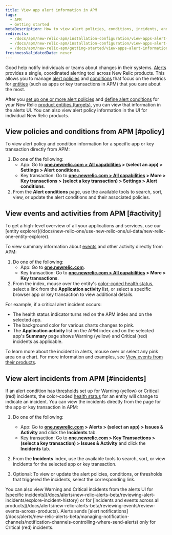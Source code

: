 ```yaml
---
title: View app alert information in APM
tags:
  - APM
  - Getting started
metaDescription: How to view alert policies, conditions, incidents, and other activity and events directly from APM.
redirects:
  - /docs/apm/new-relic-apm/installation-configuration/view-apps-alert-policies-conditions
  - /docs/apm/new-relic-apm/installation-configuration/view-apps-alert-information
  - /docs/apm/new-relic-apm/getting-started/view-apps-alert-information-apm
freshnessValidatedDate: never
---
```


Good <InlinePopover type="alerts"/> help notify individuals or teams about changes in their systems. [Alerts](/docs/alerts/new-relic-alerts-beta/getting-started/new-relic-alerts) provides a single, coordinated alerting tool across New Relic products. This allows you to manage [alert policies](/docs/alerts/new-relic-alerts-beta/getting-started/alerts-glossary#alert-policy) and [conditions](/docs/alerts/new-relic-alerts-beta/getting-started/alerts-glossary#alert-condition) that focus on the metrics for [entities](/docs/alerts/new-relic-alerts-beta/getting-started/alerts-glossary#alert-entity) (such as apps or key transactions in APM) that you care about the most.

After you [set up one or more alert policies](/docs/alerts/organize-alerts/create-edit-or-find-alert-policy/) and [define alert conditions](/docs/alerts/new-relic-alerts-beta/configuring-alert-policies/define-alert-conditions) for your New Relic [product entities (targets)](/docs/alerts/new-relic-alerts-beta/configuring-alert-policies/select-product-targets-alert-condition), you can view that information in the alerts UI. You can also view alert policy information in the UI for individual New Relic products.

## View policies and conditions from APM [#policy]

To view alert policy and condition information for a specific app or key transaction directly from APM:

1. Do one of the following:
   * App: Go to <DNT>**[one.newrelic.com > All capabilities](https://one.newrelic.com/all-capabilities) > (select an app) > Settings > Alert conditions**</DNT>.
   * Key transaction: Go to <DNT>**[one.newrelic.com > All capabilities](https://one.newrelic.com/all-capabilities) > More > Key transactions > (select a key transaction) > Settings > Alert conditions**</DNT>.
2. From the <DNT>**Alert conditions**</DNT> page, use the available tools to search, sort, view, or update the alert conditions and their associated policies.

## View events and activities from APM [#activity]

<Callout variant="tip">
  To get a high-level overview of all your applications and services, use our [entity explorer](/docs/new-relic-one/use-new-relic-one/ui-data/new-relic-one-entity-explorer).
</Callout>

To view summary information about [events](/docs/alerts/new-relic-alerts-beta/getting-started/alerts-glossary#event) and other activity directly from APM:

1. Do one of the following:
   * App: Go to <DNT>**[one.newrelic.com](https://one.newrelic.com/all-capabilities)**</DNT>.
   * Key transaction: Go to <DNT>**[one.newrelic.com > All capabilities](https://one.newrelic.com/all-capabilities) > More > Key transactions**</DNT>.
2. From the index, mouse over the entity's [color-coded health status](/docs/alerts/new-relic-alerts-beta/getting-started/alerts-glossary#health-status), select a link from the <DNT>**Application activity**</DNT> list, or select a specific browser app or key transaction to view additional details.

For example, if a critical alert incident occurs:

* The health status indicator turns red on the APM index and on the selected app.
* The background color for various charts changes to pink.
* The <DNT>**Application activity**</DNT> list on the APM index and on the selected app's <DNT>**Summary**</DNT> page shows Warning (yellow) and Critical (red) incidents as applicable.

To learn more about the incident in alerts, mouse over or select any pink area on a chart. For more information and examples, see [View events from their products](/docs/alerts/new-relic-alerts-beta/reviewing-events/view-events-their-products).

## View alert incidents from APM [#incidents]

If an alert condition has [thresholds](/docs/alerts/new-relic-alerts-beta/getting-started/alerts-glossary#alert-threshold) set up for Warning (yellow) or Critical (red) incidents, the color-coded [health status](/docs/alerts/new-relic-alerts-beta/getting-started/alerts-glossary#health-status) for an entity will change to indicate an incident. You can view the incidents directly from the page for the app or key transaction in APM:

1. Do one of the following:

   * App: Go to <DNT>**[one.newrelic.com](https://one.newrelic.com/all-capabilities) > Alerts  > (select an app) > Issues & Activity**</DNT> and click the <DNT>**Incidents**</DNT> tab.
   * Key transaction: Go to <DNT>**[one.newrelic.com](https://one.newrelic.com/all-capabilities) > Key Transactions > (select a key transaction) > Issues & Activity**</DNT> and click the <DNT>**Incidents**</DNT> tab.

2. From the <DNT>**Incidents**</DNT> index, use the available tools to search, sort, or view incidents for the selected app or key transaction.

3. Optional: To view or update the alert policies, conditions, or thresholds that triggered the incidents, select the corresponding link.

<Callout variant="tip">
  You can also view Warning and Critical incidents from the alerts UI for [specific incidents](/docs/alerts/new-relic-alerts-beta/reviewing-alert-incidents/explore-incident-history) or for [incidents and events across all products](/docs/alerts/new-relic-alerts-beta/reviewing-events/review-events-across-products). Alerts sends [alert notifications](/docs/alerts/new-relic-alerts-beta/managing-notification-channels/notification-channels-controlling-where-send-alerts) only for Critical (red) incidents.
</Callout>
